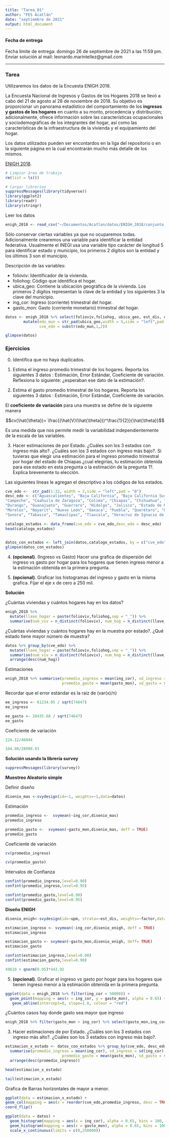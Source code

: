---
title: "Tarea_01"
author: "FES Acatlán"
date: "septiembre de 2021"
output: html_document
---

#### Fecha de entrega

Fecha límite de entrega: domingo 26 de septiembre de 2021 a las 11:59 pm.
Enviar solución al mail: leonardo.marintellez@gmail.com

---

### Tarea

Utilizaremos los datos de la Encuesta ENIGH 2018. 

La Encuesta Nacional de Ingresos y Gastos de los Hogares 2018 se llevó a cabo del 21 de agosto al 28 de noviembre de 2018. Su objetivo es proporcionar un panorama estadístico del comportamiento de los **ingresos y gastos de los hogares** en cuanto a su monto, procedencia y distribución; adicionalmente, ofrece información sobre las características ocupacionales y sociodemográficas de los integrantes del hogar, así como las características de la infraestructura de la vivienda y el equipamiento del hogar.

Los datos utilizados pueden ser encontardos en la liga del repositorio o en la siguiente página en la cual encontrarán mucho más detalle de los mismos. 

[ENIGH 2018](https://www.inegi.org.mx/programas/enigh/nc/2018/#Microdatos).


```{r}
# Limpiar área de trabajo
rm(list = ls())
```


```{r}
# Cargar librerías
suppressMessages(library(tidyverse))
library(ggplot2)
library(readr)
library(stringr)
```

Leer los datos
```{r}
enigh_2018 <- read_csv("~/Documentos/Acatlan/datos/ENIGH_2018/conjunto_de_datos_concentradohogar_enigh_2018_ns.csv", col_types = cols(folioviv = col_character(), ubica_geo = col_character() ))
```

Sólo conservar ciertas variables ya que no ocuparemos todas. Adicionalmente crearemos una variable para identificar la entidad federativa. Usualmente el INEGI usa una variable tipo carácter de longitud 5 para identificar estado y municipio, los primeros 2 dígitos son la entidad y los últimos 3 son el municipio. 

Descripción de las variables: 

* folioviv: Identificador de la vivienda.
* foliohog: Código que identifica el hogar.
* ubica_geo: Contiene la ubicación geográfica de la vivienda. Los primeros 2 dígitos representan la clave de la entidad y los siguientes 3 la clave del municipio.
* ing_cor: Ingreso (corriente) trimestral del hogar.
* gasto_mon: Gasto (corriente monetario) trimestral del hogar.

```{r}
datos <- enigh_2018 %>% select(folioviv,foliohog, ubica_geo, est_dis, upm, factor, ing_cor, gasto_mon) %>% 
        mutate(edo_mun = str_pad(ubica_geo,width = 5,side = "left",pad = "0"),
               cve_edo = substr(edo_mun,1,2))

glimpse(datos)
```


### Ejercicios

0. Identifica que no haya duplicados.

1. Estima el ingreso promedio trimestral de los hogares. Reporta los siguientes 3 datos : Estimación, Error Estándar, Coeficiente de variación. Reflexiona lo siguiente: ¿esperaban ese dato de la estimación?.


2. Estima el gasto promedio trimestral de los hogares. Reporta los siguientes 3 datos : Estimación, Error Estándar, Coeficiente de variación.


El **coeficiente de variación** para una muestra se define de la siguiente manera 

$$cv(\hat{\theta})= \frac{(\hat{V}(\hat{\theta}))^\frac{1}{2}}{\hat{\theta}}$$


Es una medida que nos permite medir la variabilidad independientemente de la escala de las variables. 


3. Hacer estimaciones de por Estado. ¿Cuáles son los 3 estados con ingreso más alto?. ¿Cuáles son los 3 estados con ingreso más bajo?. Si tuvieras que elegir una estimación para el ingreso promedio trimestral por hogar del estado de Chiapas  ¿cual elegirías, tu estimación obtenida para ese estado en esta pregunta o la estimación de la pregunta 1?. Explica brevemente tu elección.

Las siguientes líneas le agregan el descriptivo a los códigos de los estados.

```{r}
cve_edo <-  str_pad(1:32, width = 2,side = "left",pad = "0") 
desc_edo <- c("Aguascalientes", "Baja California", "Baja California Sur",
"Campeche", "Coahuila de Zaragoza", "Colima", "Chiapas", "Chihuahua", "Ciudad de México",
"Durango", "Guanajuato", "Guerrero", "Hidalgo", "Jalisco", "Estado de México", "Michoacán de Ocampo",
"Morelos", "Nayarit", "Nuevo León", "Oaxaca", "Puebla", "Querétaro", "Quintana Roo", "San Luis Potosí", "Sinaloa",
"Sonora", "Tabasco", "Tamaulipas", "Tlaxcala", "Veracruz de Ignacio de la Llave", "Yucatán", "Zacatecas")  

catalogo_estados <- data_frame(cve_edo = cve_edo,desc_edo = desc_edo)
head(catalogo_estados)
  
```

```{r}
datos_con_estados <- left_join(datos,catalogo_estados, by = c("cve_edo"))
glimpse(datos_con_estados)
```



4. **(opcional)**. (Ingreso vs Gasto) Hacer una grafica de dispersión  del ingreso vs gasto por hogar para los hogares que tienen ingreso menor a la estimación obtenida en la primera pregunta.

5. **(opcional)**. Graficar los histogramas del ingreso y gasto en la misma grafica. Fijar el eje x de cero a 250 mil.


**Solución**


¿Cuántas viviendas y cuántos hogares hay en los datos?

```{r}
enigh_2018 %>% 
  mutate(llave_hogar = paste(folioviv,foliohog,sep = "_")) %>% 
  summarise(num_viv = n_distinct(folioviv), num_hog = n_distinct(llave_hogar), suma_factor = sum(factor))
```

¿Cuántas viviendas y cuántos hogares hay en la muestra por estado?. ¿Qué estado tiene mayor número de muestra?

```{r}
datos %>% group_by(cve_edo) %>% 
  mutate(llave_hogar = paste(folioviv,foliohog,sep = "_")) %>% 
  summarise(num_viv = n_distinct(folioviv), num_hog = n_distinct(llave_hogar), suma_factor = sum(factor)) %>% 
  arrange(desc(num_hog)) 
```


Estimaciones

```{r}
enigh_2018 %>% summarise(promedio_ingreso = mean(ing_cor), sd_ingreso = sd(ing_cor),
                         promedio_gasto = mean(gasto_mon), sd_gasto = sd(gasto_mon))
```

Recordar que el error estándar es  la raiz de (var(x)/n)

```{r}
ee_ingreso <- 61234.05 / sqrt(74647)
ee_ingreso
```


```{r}
ee_gasto <- 28435.68 / sqrt(74647)
ee_gasto
```

Coeficiente de variación
```{r}
224.12/46044
```

```{r}
104.08/28990.03
```


**Solución usando la librería survey**

```{r}
suppressMessages(library(survey))
```

**Muestreo Aleatorio simple**

Definir diseño
```{r}
disenio_mas <-svydesign(id=~1, weights=~1,data=datos)
```

Estimación
```{r}
promedio_ingreso <-  svymean(~ing_cor,disenio_mas)
promedio_ingreso
```

```{r}
promedio_gasto <-  svymean(~gasto_mon,disenio_mas, deff = TRUE)
promedio_gasto
```

Coeficiente de variación
```{r}
cv(promedio_ingreso)
```

```{r}
cv(promedio_gasto)
```


Intervalos de Confianza
```{r}
confint(promedio_ingreso,level=0.90)
confint(promedio_ingreso,level=0.95)
```

```{r}
confint(promedio_gasto,level=0.90)
confint(promedio_gasto,level=0.95)
```



**Diseño ENIGH**

```{r}
disenio_enigh<-svydesign(id=~upm, strata=~est_dis, weights=~factor,data=datos)
```


```{r}
estimacion_ingreso <- svymean(~ing_cor,disenio_enigh, deff = TRUE)
estimacion_ingreso
```

```{r}
estimacion_gasto <- svymean(~gasto_mon,disenio_enigh, deff= TRUE)
estimacion_gasto
```

```{r}
confint(estimacion_ingreso,level=0.90)
confint(estimacion_gasto,level=0.90)
```

```{r}
49610 + qnorm(0.95)*443.92
```


5. **(opcional)**. Graficar el ingreso vs gasto por hogar para los hogares que tienen ingreso menor a la estimación obtenida en la primera pregunta.

```{r}
ggplot(data = enigh_2018 %>% filter(ing_cor < 50000)) +
  geom_point(mapping = aes(x = ing_cor, y = gasto_mon), alpha = 0.65) + 
   geom_abline(intercept=0, slope=1.0, colour = "red")
```

¿Cuántos casos hay donde gasto sea mayor que ingreso

```{r}
enigh_2018 %>% filter(gasto_mon > ing_cor) %>% select(gasto_mon,ing_cor) %>% glimpse()
```



3. Hacer estimaciones de por Estado. ¿Cuáles son los 3 estados con ingreso más alto?. ¿Cuáles son los 3 estados con ingreso más bajo?.


```{r}
estimacion_x_estado <- datos_con_estados %>% group_by(cve_edo, desc_edo) %>% 
  summarise(promedio_ingreso = mean(ing_cor), sd_ingreso = sd(ing_cor),
                         promedio_gasto = mean(gasto_mon), sd_gasto = sd(gasto_mon)) %>% 
  arrange(desc(promedio_ingreso))
```

```{r}
head(estimacion_x_estado)
```

```{r}
tail(estimacion_x_estado)
```

Grafica de Barras horizontales de mayor a menor.  

```{r}
ggplot(data = estimacion_x_estado) +
geom_col(mapping = aes(x = reorder(cve_edo,promedio_ingreso, desc = TRUE), y = promedio_ingreso)) +
coord_flip()
```


```{r}
ggplot(data = datos) +
  geom_histogram(mapping = aes(x = ing_cor), alpha = 0.65, bins = 100, fill = "blue") +
  geom_histogram(mapping = aes(x = gasto_mon), alpha = 0.65, bins = 100, fill = "red") +
  scale_x_continuous(limits = c(0,250000))
```




